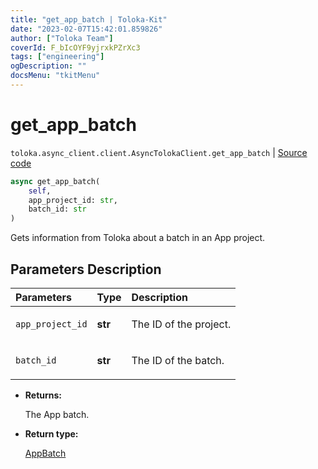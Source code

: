 ```yaml
---
title: "get_app_batch | Toloka-Kit"
date: "2023-02-07T15:42:01.859826"
author: ["Toloka Team"]
coverId: F_bIcOYF9yjrxkPZrXc3
tags: ["engineering"]
ogDescription: ""
docsMenu: "tkitMenu"
---
```


# get_app_batch
`toloka.async_client.client.AsyncTolokaClient.get_app_batch` | [Source code](https://github.com/Toloka/toloka-kit/blob/v1.1.3/src/async_client/client.py#L0)

```python
async get_app_batch(
    self,
    app_project_id: str,
    batch_id: str
)
```

Gets information from Toloka about a batch in an App project.

## Parameters Description

| Parameters | Type | Description |
| :----------| :----| :-----------|
`app_project_id`|**str**|<p>The ID of the project.</p>
`batch_id`|**str**|<p>The ID of the batch.</p>

* **Returns:**

  The App batch.

* **Return type:**

  [AppBatch](/docs-new/toloka-kit/reference/toloka.client.app.AppBatch)
